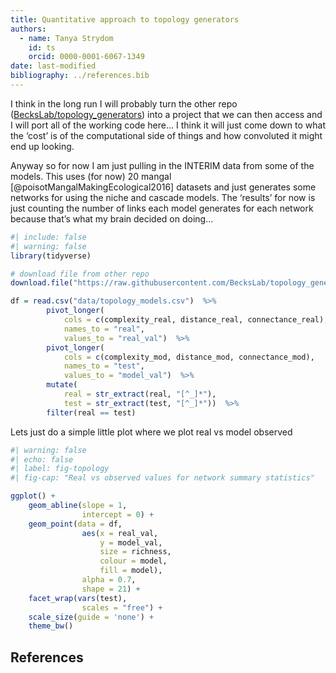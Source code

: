 ```yaml
---
title: Quantitative approach to topology generators
authors:
  - name: Tanya Strydom
    id: ts
    orcid: 0000-0001-6067-1349
date: last-modified
bibliography: ../references.bib
---
```


I think in the long run I will probably turn the other repo ([BecksLab/topology_generators](https://github.com/BecksLab/topology_generators)) into a project that we can then access and I will port all of the working code here... I think it will just come down to what the 'cost' is of the computational side of things and how convoluted it might end up looking.

Anyway so for now I am just pulling in the INTERIM data from some of the models. This uses (for now) 20 mangal [@poisotMangalMakingEcological2016] datasets and just generates some networks for using the niche and cascade models. The 'results' for now is just counting the number of links each model generates for each network because that's what my brain decided on doing...

```r
#| include: false
#| warning: false
library(tidyverse)

# download file from other repo
download.file("https://raw.githubusercontent.com/BecksLab/topology_generators/main/data/topology_summary.csv", "notebooks/data/topology_models.csv")

df = read.csv("data/topology_models.csv")  %>% 
        pivot_longer(
            cols = c(complexity_real, distance_real, connectance_real), 
            names_to = "real",
            values_to = "real_val")  %>% 
        pivot_longer(
            cols = c(complexity_mod, distance_mod, connectance_mod), 
            names_to = "test",
            values_to = "model_val")  %>% 
        mutate(
            real = str_extract(real, "[^_]*"),
            test = str_extract(test, "[^_]*"))  %>% 
        filter(real == test)
```

Lets just do a simple little plot where we plot real vs model observed

```r
#| warning: false
#| echo: false
#| label: fig-topology
#| fig-cap: "Real vs observed values for network summary statistics"

ggplot() +
    geom_abline(slope = 1,
                intercept = 0) +
    geom_point(data = df,
                aes(x = real_val,
                    y = model_val,
                    size = richness,
                    colour = model,
                    fill = model),
                alpha = 0.7,
                shape = 21) +
    facet_wrap(vars(test),
                scales = "free") +
    scale_size(guide = 'none') +
    theme_bw()

```

## References {.unnumbered}

::: {#refs}
:::
